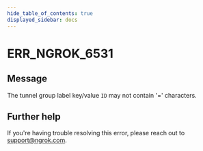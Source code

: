 ```yaml
---
hide_table_of_contents: true
displayed_sidebar: docs
---
```



# ERR_NGROK_6531

## Message

The tunnel group label key/value `ID` may not contain '=' characters.

<ErrorDetails error="err_ngrok_6531" />

## Further help

If you're having trouble resolving this error, please reach out to [support@ngrok.com](mailto:support@ngrok.com?subject=Help%20with%20ERR_NGROK_6531).
